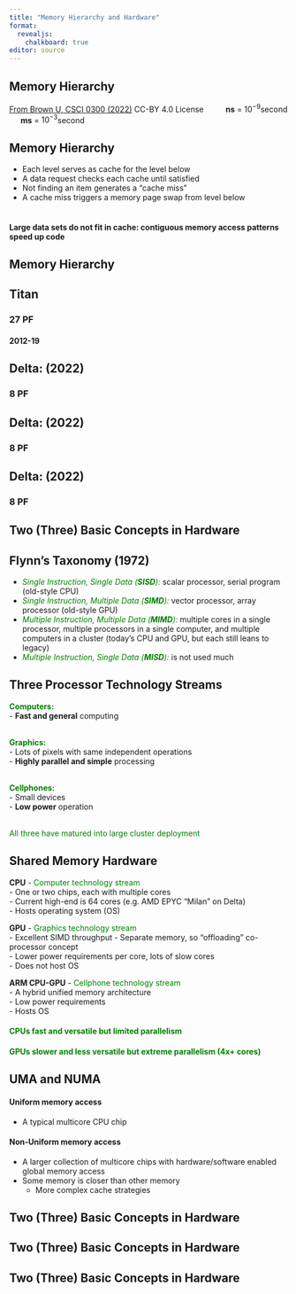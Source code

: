 ```yaml
---
title: "Memory Hierarchy and Hardware"
format: 
  revealjs:
    chalkboard: true
editor: source
---
```

## Memory Hierarchy {background-image="/pics/ParallelHardware/MemHierarchy.png" background-size="80%" background-position="center"}

::: footer
[From Brown U, CSCI 0300 (2022)](https://cs.brown.edu/courses/csci0300/2022/assign/labs/lab4.html) CC-BY 4.0 License $\qquad$ **ns** = $10^{-9}$second $\quad$ **ms** = $10^{-3}$second
:::

## Memory Hierarchy {background-image="/pics/ParallelHardware/MemHierarchy.png" background-size="80%" background-position="center" background-opacity=0.2}

- Each level serves as cache for the level below  
- A data request checks each cache until satisfied
- Not finding an item generates a "cache miss"  
- A cache miss triggers a memory page swap from level below  
<br>

#### Large data sets do not fit in cache: contiguous memory access patterns speed up code

## Memory Hierarchy {background-image="/pics/ParallelHardware/MemHierarchy.png" background-size="80%" background-position="center" background-opacity=0.2}

## Titan{background-image="/pics/ParallelHardware/Titan.png" background-size="60%" background-position="bottom"}
### 27 PF
#### 2012-19

## Delta: (2022){background-image="/pics/ParallelHardware/delta_front_1.png" background-size="80%" background-position="center"}
### 8 PF

## Delta: (2022){background-image="/pics/ParallelHardware/ncsa-delta-back.jpg" background-size="80%" background-position="center"}
### 8 PF

## Delta: (2022){background-image="/pics/ParallelHardware/delta-row.jpg" background-size="70%" background-position="center"}
### 8 PF

## Two (Three) Basic Concepts in Hardware {background-image="/pics/ParallelHardware/ParallelHardware1.png" background-size="80%" background-position="center"}

## Flynn's Taxonomy (1972) 

-   [*Single Instruction, Single Data (**SISD**):*]{style="color:green;"} scalar processor, serial program (old-style CPU)
-   [*Single Instruction, Multiple Data (**SIMD**):*]{style="color:green;"} vector processor, array processor (old-style GPU)
-   [*Multiple Instruction, Multiple Data (**MIMD**):*]{style="color:green;"} multiple cores in a single processor, multiple processors in a single computer, and multiple computers in a cluster (today's CPU and GPU, but each still leans to legacy)
-   [*Multiple Instruction, Single Data (**MISD**):*]{style="color:green;"} is not used much

## Three Processor Technology Streams {.smaller}

[**Computers:**]{style="color:green;"}  
- **Fast and general** computing  
<br>
  
[**Graphics:**]{style="color:green;"}  
- Lots of pixels with same independent operations  
- **Highly parallel and simple** processing  
<br>

[**Cellphones:**]{style="color:green;"}  
- Small devices  
- **Low power** operation  
<br>

[All three have matured into large cluster deployment]{style="color:green;"}

## Shared Memory Hardware {.smaller}

**CPU** - [Computer technology stream]{style="color:green;"}  
- One or two chips, each with multiple cores  
- Current high-end is 64 cores (e.g. AMD EPYC "Milan" on Delta)  
- Hosts operating system (OS)  

**GPU** - [Graphics technology stream]{style="color:green;"}  
- Excellent SIMD throughput 
- Separate memory, so "offloading" co-processor concept  
- Lower power requirements per core, lots of slow cores  
- Does not host OS  

**ARM CPU-GPU** - [Cellphone technology stream]{style="color:green;"}     
- A hybrid unified memory architecture  
- Low power requirements  
- Hosts OS  


#### [CPUs fast and versatile but limited parallelism]{style="color:green;"}  
#### [GPUs slower and less versatile but extreme parallelism (4x+ cores)]{style="color:green;"}  

## UMA and NUMA

#### Uniform memory access

- A typical multicore CPU chip

#### Non-Uniform memory access

- A larger collection of multicore chips with hardware/software enabled global memory access
- Some memory is closer than other memory
  - More complex cache strategies

## Two (Three) Basic Concepts in Hardware {background-image="/pics/ParallelHardware/ParallelHardware1.png" background-size="80%" background-position="center"}

## Two (Three) Basic Concepts in Hardware {background-image="/pics/ParallelHardware/ParallelHardware2.png" background-size="80%" background-position="center"}

## Two (Three) Basic Concepts in Hardware {background-image="/pics/ParallelHardware/ParallelHardware3.png" background-size="80%" background-position="center"}

##  {background-image="/pics/ParallelHardware/ParallelHardware4.png" background-size="80%" background-position="center"}

##  {background-image="/pics/ParallelHardware/ParallelHardware5.png" background-size="80%" background-position="center"}

##  {background-image="/pics/ParallelHardware/ParallelHardware6.png" background-size="80%" background-position="center"}

##  {background-image="/pics/ParallelHardware/ParallelHardware7.png" background-size="80%" background-position="center"}

##  {background-image="/pics/ParallelHardware/ParallelHardware8.png" background-size="80%" background-position="center"}

<!--
## Parallel Programming Models {.smaller}

### Shared Memory Parallel  
-   **Unix fork:** fork a process and let the OS manage it  ([parallel pkg]{style="color:green;"})  
-   **Multithreading:** explicitly program parallel sections ([libraries]{style="color:green;"})  
-   **OpenMP:** give explicit hints to a compiler to make it parallel ([libraries]{style="color:green;"})

### Distributed Memory Parallel  
-   **Manager-workers:** most common in simple cases    
-   **Single program, multiple data (SPMD):** common on clusters ([pbdMPI pkg]{style="color:green;"}) 
-   **MapReduce:** common in customer processing, continuous services ([sparklyr pkg]{style="color:green;"})  
-   **Dataflow:** dependency graph directed, can involve all of the above <br><br>

#### [Largest codes use combination of SPMD, Dataflow, and Multithreading or OpenMP]{style="color:green;"}
#### [Unix fork more common in scripting languages like R and Python]{style="color:green;"}
-->